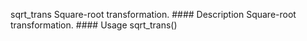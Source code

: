 sqrt_trans Square-root transformation.
#### Description
Square-root transformation.
#### Usage
sqrt_trans()
